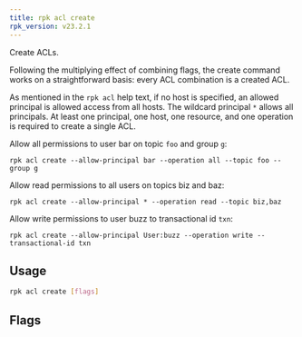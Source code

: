 ```yaml
---
title: rpk acl create
rpk_version: v23.2.1
---
```


<head>
  <meta name="title" content="rpk acl create | Redpanda Docs" />
  <meta name="description" content="rpk acl create" />
  <link rel="canonical" href="https://docs.redpanda.com/docs/reference/rpk/rpk-acl/rpk-acl-create/" />
</head>

Create ACLs.

Following the multiplying effect of combining flags, the create command works on a
straightforward basis: every ACL combination is a created ACL.

As mentioned in the `rpk acl` help text, if no host is specified, an allowed
principal is allowed access from all hosts. The wildcard principal `*` allows
all principals. At least one principal, one host, one resource, and one
operation is required to create a single ACL.

Allow all permissions to user bar on topic `foo` and group `g`:

`rpk acl create --allow-principal bar --operation all --topic foo --group g`

Allow read permissions to all users on topics biz and baz:

`rpk acl create --allow-principal * --operation read --topic biz,baz`

Allow write permissions to user buzz to transactional id `txn`:

`rpk acl create --allow-principal User:buzz --operation write --transactional-id txn`

## Usage

```bash
rpk acl create [flags]
```

## Flags

<!--
[cols=",,",]
|===
|*Value* |*Type* |*Description*

|--allow-host |strings |Hosts from which access will be granted
(repeatable).

|--allow-principal |strings |Principals for which these permissions will
be granted (repeatable).

|--cluster |- |Whether to grant ACLs to the cluster.

|--deny-host |strings |Hosts from from access will be denied
(repeatable).

|--deny-principal |strings |Principal for which these permissions will
be denied (repeatable).

|--group |strings |Group to grant ACLs for (repeatable).

|-h, --help |- |Help for create.

|--operation |strings |Operation to grant (repeatable).

|--resource-pattern-type |string |Pattern to use when matching resource
names (literal or prefixed) (default "literal").

|--topic |strings |Topic to grant ACLs for (repeatable).

|--transactional-id |strings |Transactional IDs to grant ACLs for
(repeatable).

|--config |string |Redpanda or rpk config file; default search paths are
~/.config/rpk/rpk.yaml, $PWD, and /etc/redpanda/`redpanda.yaml`.

|-X, --config-opt |stringArray |Override rpk configuration settings; '-X
help' for detail or '-X list' for terser detail.

|--profile |string |rpk profile to use.

|-v, --verbose |- |Enable verbose logging.
|===

-->

